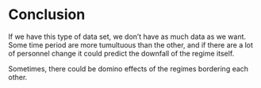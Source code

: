 # Conclusion

If we have this type of data set, 
we don't have as much data as we want. Some time period are more tumultuous than the other, and if there are a lot of personnel change it could predict the downfall of the regime itself. 

Sometimes, there could be domino effects of the regimes bordering each other.